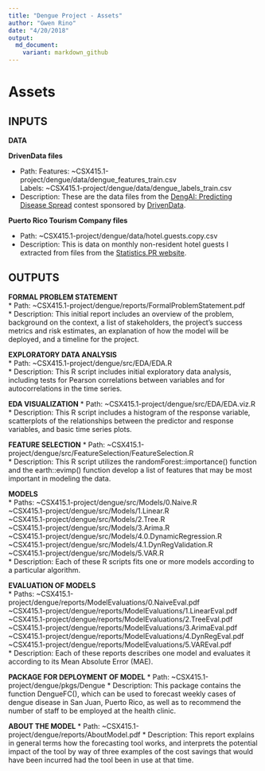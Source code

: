 ```yaml
---
title: "Dengue Project - Assets"
author: "Gwen Rino"
date: "4/20/2018"
output: 
  md_document:
    variant: markdown_github
---
```


# Assets   

## INPUTS   

**DATA**   

**DrivenData files**   

* Path: Features: ~CSX415.1-project/dengue/data/dengue_features_train.csv   
        Labels: ~CSX415.1-project/dengue/data/dengue_labels_train.csv   
* Description: These are the data files from the [DengAI: Predicting Disease Spread](https://www.drivendata.org/competitions/44/dengai-predicting-disease-spread/) contest sponsored by [DrivenData](https://www.drivendata.org/).  

**Puerto Rico Tourism Company files**  

* Path: ~CSX415.1-project/dengue/data/hotel.guests.copy.csv  
* Description: This is data on monthly non-resident hotel guests I extracted from files from the [Statistics.PR website](https://estadisticas.pr/inventario-de-estadisticas/puerto_rico_tourism_company).  


## OUTPUTS  

**FORMAL PROBLEM STATEMENT**    
* Path: ~CSX415.1-project/dengue/reports/FormalProblemStatement.pdf   
* Description: This initial report includes an overview of the problem, background on the context, a list of stakeholders, the project's success metrics and risk estimates, an explanation of how the model will be deployed, and a timeline for the project.  

**EXPLORATORY DATA ANALYSIS**  
* Path: ~CSX415.1-project/dengue/src/EDA/EDA.R  
* Description: This R script includes initial exploratory data analysis, including tests for Pearson correlations between variables and for autocorrelations in the time series.  

**EDA VISUALIZATION**
* Path: ~CSX415.1-project/dengue/src/EDA/EDA.viz.R  
* Description: This R script includes a histogram of the response variable, scatterplots of the relationships between the predictor and response variables, and basic time series plots.  

**FEATURE SELECTION**
* Path: ~CSX415.1-project/dengue/src/FeatureSelection/FeatureSelection.R  
* Description: This R script utilizes the randomForest::importance() function and the earth::evimp() function develop a list of features that may be most important in modeling the data.  

**MODELS**  
* Paths: ~CSX415.1-project/dengue/src/Models/0.Naive.R  
         ~CSX415.1-project/dengue/src/Models/1.Linear.R  
         ~CSX415.1-project/dengue/src/Models/2.Tree.R  
         ~CSX415.1-project/dengue/src/Models/3.Arima.R  
         ~CSX415.1-project/dengue/src/Models/4.0.DynamicRegression.R  
         ~CSX415.1-project/dengue/src/Models/4.1.DynRegValidation.R  
         ~CSX415.1-project/dengue/src/Models/5.VAR.R  
* Description: Each of these R scripts fits one or more models according to a particular algorithm.  

**EVALUATION OF MODELS**  
* Paths: ~CSX415.1-project/dengue/reports/ModelEvaluations/0.NaiveEval.pdf  
         ~CSX415.1-project/dengue/reports/ModelEvaluations/1.LinearEval.pdf  
         ~CSX415.1-project/dengue/reports/ModelEvaluations/2.TreeEval.pdf  
         ~CSX415.1-project/dengue/reports/ModelEvaluations/3.ArimaEval.pdf  
         ~CSX415.1-project/dengue/reports/ModelEvaluations/4.DynRegEval.pdf  
         ~CSX415.1-project/dengue/reports/ModelEvaluations/5.VAREval.pdf  
* Description: Each of these reports describes one model and evaluates it according to its Mean Absolute Error (MAE).  

**PACKAGE FOR DEPLOYMENT OF MODEL**
* Path: ~CSX415.1-project/dengue/pkgs/Dengue
* Description: This package contains the function DengueFC(), which can be used to forecast weekly cases of dengue disease in San Juan, Puerto Rico, as well as to recommend the number of staff to be employed at the health clinic.

**ABOUT THE MODEL**
* Path: ~CSX415.1-project/dengue/reports/AboutModel.pdf
* Description: This report explains in general terms how the forecasting tool works, and interprets the potential impact of the tool by way of three examples of the cost savings that would have been incurred had the tool been in use at that time.









